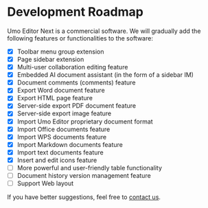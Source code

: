 
# Development Roadmap

Umo Editor Next is a commercial software. We will gradually add the following features or functionalities to the software:

- [x] Toolbar menu group extension
- [x] Page sidebar extension
- [x] Multi-user collaboration editing feature
- [x] Embedded AI document assistant (in the form of a sidebar IM)
- [x] Document comments (comments) feature
- [x] Export Word document feature
- [x] Export HTML page feature
- [x] Server-side export PDF document feature
- [x] Server-side export image feature
- [x] Import Umo Editor proprietary document format
- [x] Import Office documents feature
- [x] Import WPS documents feature
- [x] Import Markdown documents feature
- [x] Import text documents feature
- [x] Insert and edit icons feature
- [ ] More powerful and user-friendly table functionality
- [ ] Document history version management feature
- [ ] Support Web layout

If you have better suggestions, feel free to [contact us](../#contact-us).
